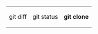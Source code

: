 
<table>
<tr><td>git diff     </td><td>git status       </td><td>'''git clone'''      </td></tr>
</table>

